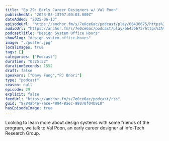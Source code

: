 ```yaml
---
title: "Ep 29: Early Career Designers w/ Val Poon"
publishedAt: "2023-03-13T07:00:03.000Z"
dateAdded: "2025-06-13"
episodeUrl: "https://anchor.fm/s/7e0ce6ac/podcast/play/66436675/https%3A%2F%2Fd3ctxlq1ktw2nl.cloudfront.net%2Fstaging%2F2023-2-12%2Ff6bf9459-1e9f-c646-a9dc-c2b4bad88187.mp3"
audioUrl: "https://anchor.fm/s/7e0ce6ac/podcast/play/66436675/https%3A%2F%2Fd3ctxlq1ktw2nl.cloudfront.net%2Fstaging%2F2023-2-12%2Ff6bf9459-1e9f-c646-a9dc-c2b4bad88187.mp3"
podcastTitle: "Design System Office Hours"
showSlug: "design-system-office-hours"
image: "./poster.jpg"
localImages: true
tags: []
categories: ["Podcast"]
duration: "0:25:52"
durationSeconds: 1552
draft: false
speakers: ["Davy Fung","PJ Onori"]
type: "podcast"
season: null
episode: 29
explicit: false
feedUrl: "https://anchor.fm/s/7e0ce6ac/podcast/rss"
guid: "9784ab46-7ace-4894-8aec-98070f04b918"
hasEpisodeImage: true
---
```

Looking to learn more about design systems with some friends of the program, we talk to Val Poon, an early career designer at Info-Tech Research Group.
